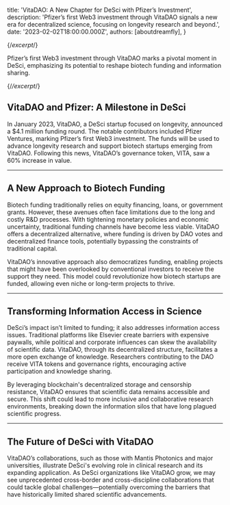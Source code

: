 
  title: 'VitaDAO: A New Chapter for DeSci with Pfizer’s Investment',
  description: 'Pfizer’s first Web3 investment through VitaDAO signals a new era for decentralized science, focusing on longevity research and beyond.',
  date: '2023-02-02T18:00:00.000Z',
  authors: [aboutdreamfly],
}

{/*excerpt*/}

Pfizer’s first Web3 investment through VitaDAO marks a pivotal moment in DeSci, emphasizing its potential to reshape biotech funding and information sharing.

{/*/excerpt*/}

## VitaDAO and Pfizer: A Milestone in DeSci

In January 2023, VitaDAO, a DeSci startup focused on longevity, announced a $4.1 million funding round. The notable contributors included Pfizer Ventures, marking Pfizer’s first Web3 investment. The funds will be used to advance longevity research and support biotech startups emerging from VitaDAO. Following this news, VitaDAO’s governance token, VITA, saw a 60% increase in value.

---

## A New Approach to Biotech Funding

Biotech funding traditionally relies on equity financing, loans, or government grants. However, these avenues often face limitations due to the long and costly R&D processes. With tightening monetary policies and economic uncertainty, traditional funding channels have become less viable. VitaDAO offers a decentralized alternative, where funding is driven by DAO votes and decentralized finance tools, potentially bypassing the constraints of traditional capital.

VitaDAO’s innovative approach also democratizes funding, enabling projects that might have been overlooked by conventional investors to receive the support they need. This model could revolutionize how biotech startups are funded, allowing even niche or long-term projects to thrive.

---

## Transforming Information Access in Science

DeSci’s impact isn’t limited to funding; it also addresses information access issues. Traditional platforms like Elsevier create barriers with expensive paywalls, while political and corporate influences can skew the availability of scientific data. VitaDAO, through its decentralized structure, facilitates a more open exchange of knowledge. Researchers contributing to the DAO receive VITA tokens and governance rights, encouraging active participation and knowledge sharing.

By leveraging blockchain's decentralized storage and censorship resistance, VitaDAO ensures that scientific data remains accessible and secure. This shift could lead to more inclusive and collaborative research environments, breaking down the information silos that have long plagued scientific progress.

---

## The Future of DeSci with VitaDAO

VitaDAO’s collaborations, such as those with Mantis Photonics and major universities, illustrate DeSci's evolving role in clinical research and its expanding application. As DeSci organizations like VitaDAO grow, we may see unprecedented cross-border and cross-discipline collaborations that could tackle global challenges—potentially overcoming the barriers that have historically limited shared scientific advancements.

